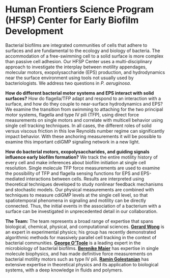 # Human Frontiers Science Program (HFSP) Center for Early Biofilm Development

Bacterial biofilms are integrated communities of cells that adhere to surfaces and are fundamental to the ecology and biology of bacteria. The accommodation of a free-swimming cell to a solid surface is more complex than passive cell adhesion. Our HFSP Center uses a multi-disciplinary approach to investigate the interplay between motility appendages, molecular motors, exopolysaccharide (EPS) production, and hydrodynamics near the surface environment using tools not usually used by bacteriologists. We address two questions in _P. aeruginosa_.

**How do different bacterial motor systems and EPS interact with solid surfaces?** How do flagella/TFP adapt and respond to an interaction with a surface, and how do they couple to near-surface hydrodynamics and EPS? We examine the transition from swimming to attaching for the two principal motor systems, flagella and type IV pili (TFP), using direct force measurements on single motors and correlate with multicell behavior using single cell tracking techniques. In all cases, the different roles of solid versus viscous friction in this low Reynolds number regime can significantly impact behavior. With these anchoring measurements it will be possible to examine this important cdiGMP signaling network in a new light.

**How do bacterial motors, exopolysaccharides, and guiding signals influence early biofilm formation?** We track the entire motility history of every cell and make inferences about biofilm initiation at single cell resolution.  Single molecule TFP force measurements are used to examine the possibility of TFP and flagella sensing functions for EPS and EPS-mediated interactions between cells. Results are interpreted using theoretical techniques developed to study nonlinear feedback mechanisms and stochastic models. Our physical measurements are combined with techniques to measure cdiGMP levels at the single cell level, so that spatiotemporal phenomena in signaling and motility can be directly connected. Thus, the initial events in the association of a bacterium with a surface can be investigated in unprecedented detail in our collaboration.

**The Team:** The team represents a broad range of expertise that spans biological, chemical, physical, and computational sciences. **[Gerard Wong](https://wonglab.seas.ucla.edu/)** is an expert in experimental physics; his group has recently demonstrated algorithmic methods for massively parallel cell tracking in the context of bacterial communities. **[George O’Toole](https://www.dartmouth.edu/~gotoole/)** is a leading expert in the microbiology of bacterial biofilms. **[Berenike Maier](https://www.cmmc-uni-koeln.de/de/research/cmmc-researchers/prof-dr-rer-nat-berenike-maier)** has expertise in single molecule biophysics, and has made definitive force measurements on bacterial motility motors such as type IV pili. **[Ramin Golestanian](https://www.ds.mpg.de/golestanian/en)** has extensive expertise in theoretical physics and its application to biological systems, with a deep knowledge in fluids and polymers.